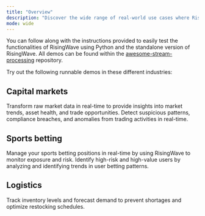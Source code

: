 ```yaml
---
title: "Overview"
description: "Discover the wide range of real-world use cases where RisingWave delivers concrete value with the list of runnable demos."
mode: wide
---
```


You can follow along with the instructions provided to easily test the functionalities of RisingWave using Python and the standalone version of RisingWave. All demos can be found within the [awesome-stream-processing](https://github.com/risingwavelabs/awesome-stream-processing) repository.

Try out the following runnable demos in these different industries:

## Capital markets

<CardGroup>
 <Card title="Market data enhancement and transformation" icon="magnifying-glass-chart" href="market-data-enrichment" iconType="solid" >
Transform raw market data in real-time to provide insights into market trends, asset health, and trade opportunities.
 </Card>
 <Card title="Market and trade surveillance" icon="circle-exclamation" href="market-trade-surveillance" iconType="solid" >
Detect suspicious patterns, compliance breaches, and anomalies from trading activities in real-time.
 </Card>
</CardGroup>

## Sports betting

<CardGroup>
 <Card title="Risk and profit analysis in sports betting" icon="football" iconType="solid" href="sports-risk-profit-analysis" >
Manage your sports betting positions in real-time by using RisingWave to monitor exposure and risk.
 </Card>
 <Card title="User betting behavior analysis" icon="users-viewfinder" iconType="solid" href="betting-behavior-analysis" >
Identify high-risk and high-value users by analyzing and identifying trends in user betting patterns.
 </Card>
</CardGroup>

## Logistics

<CardGroup>
 <Card title="Inventory management and demand forecast" icon="boxes-stacked" iconType="solid" href="inventory-management-forecase" >
Track inventory levels and forecast demand to prevent shortages and optimize restocking schedules.
 </Card>
</CardGroup>
